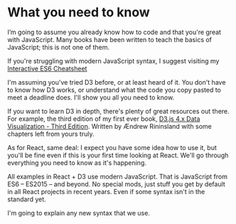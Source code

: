 # What you need to know

I’m going to assume you already know how to code and that you're great with
JavaScript. Many books have been written to teach the basics of JavaScript;
this is not one of them.

If you're struggling with modern JavaScript syntax, I suggest visiting my
[Interactive ES6 Cheatsheet](https://es6cheatsheet.com)

I'm assuming you've tried D3 before, or at least heard of it. You don't have to
know how D3 works, or understand what the code you copy pasted to meet a
deadline does. I'll show you all you need to know.

If you want to learn D3 in depth, there's plenty of great resources out there.
For example, the third edition of my first ever book,
[D3.js 4.x Data Visualization - Third Edition](https://www.packtpub.com/web-development/d3js-4x-data-visualization-third-edition).
Written by Ændrew Rininsland with some chapters left from yours truly.

As for React, same deal: I expect you have some idea how to use it, but you'll
be fine even if this is your first time looking at React. We'll go through
everything you need to know as it's happening.

All examples in React + D3 use modern JavaScript. That is JavaScript from ES6
– ES2015 – and beyond. No special mods, just stuff you get by default in all
React projects in recent years. Even if some syntax isn't in the standard yet.

I'm going to explain any new syntax that we use.
